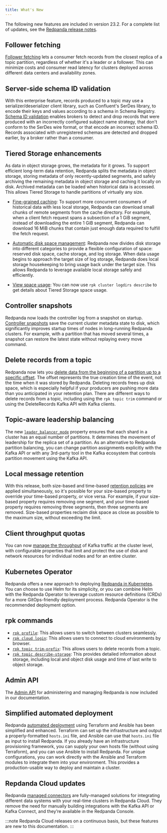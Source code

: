 ```yaml
---
title: What's New
---
```


<head>
    <meta name="title" content="What's New | Redpanda Docs"/>
    <meta name="description" content="Summary of new features and updates in the release"/>
    <link rel="canonical" href="https://docs.redpanda.com/docs/get-started/whats-new/" />
</head>

The following new features are included in version 23.2. For a complete list of updates, see the [Redpanda release notes](https://github.com/redpanda-data/redpanda/releases/tag/v23.2.1).

## Follower fetching

[Follower fetching](../../develop/consume-data/follower-fetching) lets a consumer fetch records from the closest replica of a topic partition, regardless of whether it's a leader or a follower. This can minimize costs and consumer read latency for clusters deployed across different data centers and availability zones.

## Server-side schema ID validation

With this enterprise feature, records produced to a topic may use a serializer/deserializer client library, such as Confluent's SerDes library, to encode their keys and values according to a schema in Schema Registry. [Schema ID validation](../../manage/schema-id-validation) enables brokers to detect and drop records that were produced with an incorrectly configured subject name strategy, that don't conform to the SerDes wire format, or that encode an incorrect schema ID. Records associated with unregistered schemas are detected and dropped earlier, by a broker rather than a consumer. 

## Tiered Storage enhancements

As data in object storage grows, the metadata for it grows. To support efficient long-term data retention, Redpanda splits the metadata in object storage, storing metadata of only recently-updated segments, and safely archiving the remaining metadata in object storage and caching it locally on disk. Archived metadata can be loaded when historical data is accessed. This allows Tiered Storage to handle partitions of virtually any size.

- [Fine-grained caching](../../manage/tiered-storage/#caching): To support more concurrent consumers of historical data with less local storage, Redpanda can download small chunks of remote segments from the cache directory. For example, when a client fetch request spans a subsection of a 1 GiB segment, instead of downloading the entire 1 GiB segment, Redpanda can download 16 MiB chunks that contain just enough data required to fulfill the fetch request.

- [Automatic disk space management](../../manage/cluster-maintenance/disk-utilization/#local-storage-housekeeping): Redpanda now divides disk storage into different categories to provide a flexible configuration of space: reserved disk space, cache storage, and log storage. When data usage begins to approach the target size of log storage, Redpanda does local storage housekeeping to bring usage back under the target size. This allows Redpanda to leverage available local storage safely and efficiently. 

- [View space usage](../../manage/tiered-storage/#view-space-usage): You can now use `rpk cluster logdirs describe` to get details about Tiered Storage space usage. 

## Controller snapshots

Redpanda now loads the controller log from a snapshot on startup. [Controller snapshots](../architecture/#controller-partition-and-snapshots) save the current cluster metadata state to disk, which significantly improves startup times of nodes in long-running Redpanda clusters. For example, with a partition that has moved several times, a snapshot can restore the latest state without replaying every move command. 

## Delete records from a topic​

Redpanda now lets you [delete data from the beginning of a partition up to a specific offset](../../develop/config-topics/#delete-records-from-a-topic). The offset represents the true creation time of the event, not the time when it was stored by Redpanda. Deleting records frees up disk space, which is especially helpful if your producers are pushing more data than you anticipated in your retention plan. There are different ways to delete records from a topic, including using the `rpk topic trim` command or using the DeleteRecords Kafka API with Kafka clients.

## Topic-aware leadership balancing

The new [`leader_balancer_mode`](../../manage/cluster-maintenance/cluster-balancing/#partition-leadership-balancing) property ensures that each shard in a cluster has an equal number of partitions. It determines the movement of leadership for the replica set of a partition. As an alternative to Redpanda partition balancing, you can change partition assignments explicitly with the Kafka API or with any 3rd-party tool in the Kafka ecosystem that controls partition movement using the Kafka API.

## Local message retention

With this release, both size-based and time-based [retention policies](../../manage/cluster-maintenance/disk-utilization/#configure-message-retention) are applied simultaneously, so it's possible for your size-based property to override your time-based property, or vice versa. For example, if your size-based property requires removing one segment, and your time-based property requires removing three segments, then three segments are removed. Size-based properties reclaim disk space as close as possible to the maximum size, without exceeding the limit. 

## Client throughput quotas

You can now [manage the throughput](../../manage/cluster-maintenance/manage-throughput/) of Kafka traffic at the cluster level, with configurable properties that limit and protect the use of disk and network resources for individual nodes and for an entire cluster.

## Kubernetes Operator

Redpanda offers a new approach to deploying [Redpanda in Kubernetes](../../deploy/deployment-option/self-hosted/kubernetes/kubernetes-production-deployment/). You can choose to use Helm for its simplicity, or you can combine Helm with the Redpanda Operator to leverage custom resource definitions (CRDs) for a more GitOps-friendly deployment process. Redpanda Operator is the recommended deployment option.

## rpk commands

- [`rpk profile`](../../reference/rpk/rpk-profile/): This allows users to switch between clusters seamlessly.
- [`rpk cloud login`](../../reference/rpk/rpk-cloud/rpk-cloud-login/): This allows users to connect to cloud environments by browser.
- [`rpk topic trim-prefix`](../../reference/rpk/rpk-topic/rpk-topic-trim-prefix/): This allows users to delete records from a topic.
- [`rpk topic describe-storage`](../../reference/rpk/rpk-topic/rpk-topic-describe-storage/): This provides detailed information about storage, including local and object disk usage and time of last write to object storage.

## Admin API

The [Admin API](../../api/admin-api/) for administering and managing Redpanda is now included in our documentation. 

## Simplified automated deployment

Redpanda [automated deployment](../../deploy/deployment-option/self-hosted/manual/production/production-deployment-automation/) using Terraform and Ansible has been simplified and enhanced. Terraform can set up the infrastructure and output a properly-formatted `hosts.ini` file, and Ansible can use that `hosts.ini` file as input to install Redpanda. If you already have an infrastructure provisioning framework, you can supply your own hosts file (without using Terraform), and you can use Ansible to install Redpanda. For unique configurations, you can work directly with the Ansible and Terraform modules to integrate them into your environment. This provides a production-usable way to deploy and maintain a cluster.

## Repdanda Cloud updates

Redpanda [managed connectors](../../deploy/deployment-option/cloud/managed-connectors/) are fully-managed solutions for integrating different data systems with your real-time clusters in Redpanda Cloud. They remove the need for manually building integrations with the Kafka API or Kafka Connect, and they’re available in the Redpanda Console. 

:::note
Redpanda Cloud releases on a continuous basis, but these features are new to this documentation.
:::